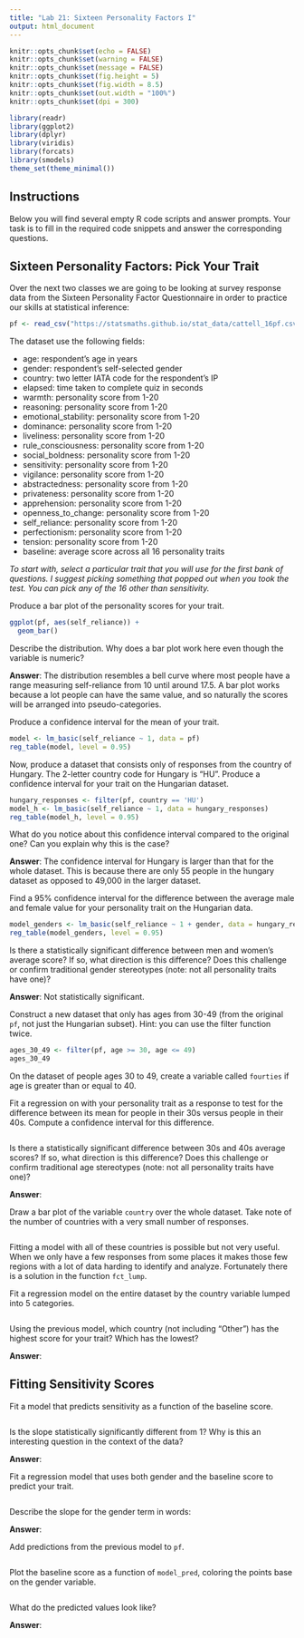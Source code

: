 ---
title: "Lab 21: Sixteen Personality Factors I"
output: html_document
---

```{r setup, include=FALSE}
knitr::opts_chunk$set(echo = FALSE)
knitr::opts_chunk$set(warning = FALSE)
knitr::opts_chunk$set(message = FALSE)
knitr::opts_chunk$set(fig.height = 5)
knitr::opts_chunk$set(fig.width = 8.5)
knitr::opts_chunk$set(out.width = "100%")
knitr::opts_chunk$set(dpi = 300)

library(readr)
library(ggplot2)
library(dplyr)
library(viridis)
library(forcats)
library(smodels)
theme_set(theme_minimal())
```

## Instructions

Below you will find several empty R code scripts and answer prompts. Your task
is to fill in the required code snippets and answer the corresponding
questions.

## Sixteen Personality Factors: Pick Your Trait

Over the next two classes we are going to be looking at survey response
data from the Sixteen Personality Factor Questionnaire in order to practice
our skills at statistical inference:

```{r}
pf <- read_csv("https://statsmaths.github.io/stat_data/cattell_16pf.csv")
```

The dataset use the following fields:

- age: respondent's age in years
- gender: respondent's self-selected gender
- country: two letter IATA code for the respondent's IP
- elapsed: time taken to complete quiz in seconds
- warmth: personality score from 1-20
- reasoning: personality score from 1-20
- emotional_stability: personality score from 1-20
- dominance: personality score from 1-20
- liveliness: personality score from 1-20
- rule_consciousness: personality score from 1-20
- social_boldness: personality score from 1-20
- sensitivity: personality score from 1-20
- vigilance: personality score from 1-20
- abstractedness: personality score from 1-20
- privateness: personality score from 1-20
- apprehension: personality score from 1-20
- openness_to_change: personality score from 1-20
- self_reliance: personality score from 1-20
- perfectionism: personality score from 1-20
- tension: personality score from 1-20
- baseline: average score across all 16 personality traits

*To start with, select a particular trait that you will use for the first
bank of questions. I suggest picking something that popped out when you took
the test. You can pick any of the 16 other than sensitivity.*

Produce a bar plot of the personality scores for your trait.

``` {r}
ggplot(pf, aes(self_reliance)) +
  geom_bar()
```


Describe the distribution. Why does a bar plot work here even though the
variable is numeric?

**Answer**: The distribution resembles a bell curve where most people have a range measuring self-reliance from 10 until around 17.5. A bar plot works because a lot people can have the same value, and so naturally the scores will be arranged into pseudo-categories.

Produce a confidence interval for the mean of your trait.

```{r}
model <- lm_basic(self_reliance ~ 1, data = pf)
reg_table(model, level = 0.95)
```

Now, produce a dataset that consists only of responses from the country of
Hungary. The 2-letter country code for Hungary is "HU". Produce a confidence
interval for your trait on the Hungarian dataset.

```{r}
hungary_responses <- filter(pf, country == 'HU')
model_h <- lm_basic(self_reliance ~ 1, data = hungary_responses)
reg_table(model_h, level = 0.95)
```

What do you notice about this confidence interval compared to the original
one? Can you explain why this is the case?

**Answer**: The confidence interval for Hungary is larger than that for the whole dataset. This is because there are only 55 people in the hungary dataset as opposed to 49,000 in the larger dataset.

Find a 95% confidence interval for the difference between the average
male and female value for your personality trait on the Hungarian data.


``` {r}
model_genders <- lm_basic(self_reliance ~ 1 + gender, data = hungary_responses)
reg_table(model_genders, level = 0.95)
```


Is there a statistically significant difference between men and women's
average score? If so, what direction is this difference? Does this challenge
or confirm traditional gender stereotypes (note: not all personality traits
have one)?

**Answer**: Not statistically significant. 

Construct a new dataset that only has ages from 30-49 (from the original `pf`,
not just the Hungarian subset). Hint: you can use the filter function twice.

```{r}
ages_30_49 <- filter(pf, age >= 30, age <= 49)
ages_30_49
```

On the dataset of people ages 30 to 49, create a variable called `fourties` if
age is greater than or equal to 40.


Fit a regression on with your personality trait as a response to test for the
difference between its mean for people in their 30s versus people in their
40s. Compute a confidence interval for this difference.

```{r}

```

Is there a statistically significant difference between 30s and 40s average
scores? If so, what direction is this difference? Does this challenge or
confirm traditional age stereotypes (note: not all personality traits
have one)?

**Answer**:

Draw a bar plot of the variable `country` over the whole dataset. Take
note of the number of countries with a very small number of responses.

```{r}

```

Fitting a model with all of these countries is possible but not very
useful. When we only have a few responses from some places it makes those
few regions with a lot of data harding to identify and analyze. Fortunately
there is a solution in the function `fct_lump`.

Fit a regression model on the entire dataset by the country variable lumped
into 5 categories.

```{r}

```

Using the previous model, which country (not including "Other") has the
highest score for your trait? Which has the lowest?

**Answer**:

## Fitting Sensitivity Scores

Fit a model that predicts sensitivity as a function of the baseline
score.

```{r}

```

Is the slope statistically significantly different from 1? Why is this an
interesting question in the context of the data?

**Answer**:

Fit a regression model that uses both gender and the baseline score to
predict your trait.

```{r}

```

Describe the slope for the gender term in words:

**Answer**:

Add predictions from the previous model to `pf`.

```{r}

```

Plot the baseline score as a function of `model_pred`, coloring the points
base on the gender variable.

```{r}

```

What do the predicted values look like?

**Answer**:


